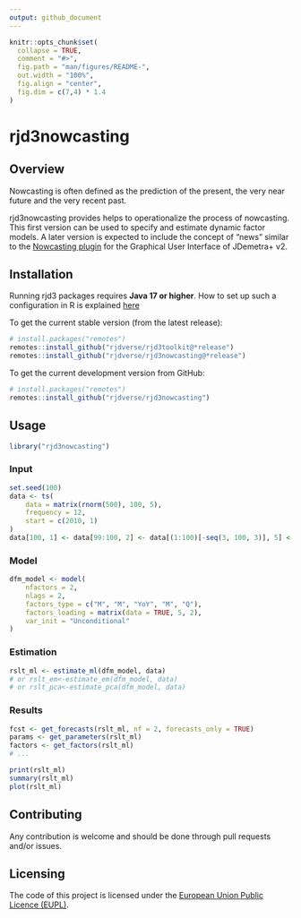 ```yaml
---
output: github_document
---
```


<!-- README.md is generated from README.Rmd. Please edit that file -->

```r
knitr::opts_chunk$set(
  collapse = TRUE,
  comment = "#>",
  fig.path = "man/figures/README-",
  out.width = "100%", 
  fig.align = "center",
  fig.dim = c(7,4) * 1.4
)
```

# rjd3nowcasting

<!-- badges: start -->
<!-- badges: end -->

## Overview

Nowcasting is often defined as the prediction of the present, the very near future and the very recent past. 

rjd3nowcasting provides helps to operationalize the process of nowcasting. This first version can be used to specify and estimate dynamic factor models. 
A later version is expected to include the concept of "news" similar to the [Nowcasting plugin](https://github.com/nbbrd/jdemetra-nowcasting/tree/master) 
for the Graphical User Interface of JDemetra+ v2.

## Installation

Running rjd3 packages requires **Java 17 or higher**. How to set up such a configuration in R is explained [here](https://jdemetra-new-documentation.netlify.app/#Rconfig) 

To get the current stable version (from the latest release):

```r
# install.packages("remotes")
remotes::install_github("rjdverse/rjd3toolkit@*release")
remotes::install_github("rjdverse/rjd3nowcasting@*release")
```

To get the current development version from GitHub:

```r
# install.packages("remotes")
remotes::install_github("rjdverse/rjd3nowcasting")
```


## Usage

```r
library("rjd3nowcasting")
```


### Input

```r
set.seed(100)
data <- ts(
    data = matrix(rnorm(500), 100, 5), 
    frequency = 12, 
    start = c(2010, 1)
)
data[100, 1] <- data[99:100, 2] <- data[(1:100)[-seq(3, 100, 3)], 5] <- NA
```


### Model

```r
dfm_model <- model(
    nfactors = 2,
    nlags = 2,
    factors_type = c("M", "M", "YoY", "M", "Q"),
    factors_loading = matrix(data = TRUE, 5, 2),
    var_init = "Unconditional"
)
```


### Estimation

```r
rslt_ml <- estimate_ml(dfm_model, data)
# or rslt_em<-estimate_em(dfm_model, data)
# or rslt_pca<-estimate_pca(dfm_model, data)
```


### Results

```r
fcst <- get_forecasts(rslt_ml, nf = 2, forecasts_only = TRUE)
params <- get_parameters(rslt_ml)
factors <- get_factors(rslt_ml)
# ...

print(rslt_ml)
summary(rslt_ml)
plot(rslt_ml)
```


## Contributing

Any contribution is welcome and should be done through pull requests and/or issues.


## Licensing

The code of this project is licensed under the [European Union Public Licence (EUPL)](https://joinup.ec.europa.eu/page/eupl-text-11-12).
